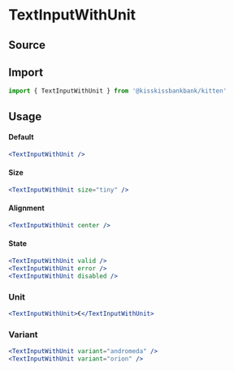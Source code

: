 

<Meta title="Form/TextInputWithUnit" component={TextInputWithUnit} />

# TextInputWithUnit

## Source

<FileUrl filepath={__filename} />

## Import

```jsx
import { TextInputWithUnit } from '@kisskissbankbank/kitten'
```

## Usage

<Canvas>
  <Story name="Example" story={stories.Default} />
</Canvas>

#### Default

```jsx
<TextInputWithUnit />
```

#### Size

```jsx
<TextInputWithUnit size="tiny" />
```

#### Alignment

```jsx
<TextInputWithUnit center />
```

#### State

```jsx
<TextInputWithUnit valid />
<TextInputWithUnit error />
<TextInputWithUnit disabled />
```

### Unit

```jsx
<TextInputWithUnit>€</TextInputWithUnit>
```

### Variant

```jsx
<TextInputWithUnit variant="andromeda" />
<TextInputWithUnit variant="orion" />
```
